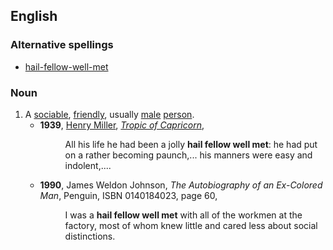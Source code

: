 ==English==
===Alternative spellings===
*[[hail-fellow-well-met]]
===Noun===
{{en-noun|hail fellows well met|sg=[[hail]] [[fellow]] [[well]] [[met]]}}
#A [[sociable]], [[friendly]], usually [[male]] [[person]].
#*'''1939''', [[w:Henry Miller|Henry Miller]], [[w:Tropic of Capricorn (novel)|''Tropic of Capricorn'']],
#*:All his life he had been a jolly '''hail fellow well met''': he had put on a rather becoming paunch,... his manners were easy and indolent,....
#*'''1990''', James Weldon Johnson, ''The Autobiography of an Ex-Colored Man'', Penguin, ISBN 0140184023, page 60,
#*:I was a '''hail fellow well met''' with all of the workmen at the factory, most of whom knew little and cared less about social distinctions.